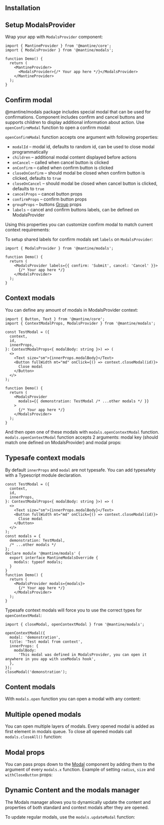 

## Installation

<InstallScript packages="@mantine/modals" />

## Setup ModalsProvider

Wrap your app with `ModalsProvider` component:

```tsx
import { MantineProvider } from '@mantine/core';
import { ModalsProvider } from '@mantine/modals';

function Demo() {
  return (
    <MantineProvider>
      <ModalsProvider>{/* Your app here */}</ModalsProvider>
    </MantineProvider>
  );
}
```

## Confirm modal

@mantine/modals package includes special modal that can be used for confirmations.
Component includes confirm and cancel buttons and supports children to display additional
information about action. Use `openConfirmModal` function to open a confirm modal:

<Demo data={ModalsDemos.confirm} />

`openConfirmModal` function accepts one argument with following properties:

- `modalId` – modal id, defaults to random id, can be used to close modal programmatically
- `children` – additional modal content displayed before actions
- `onCancel` – called when cancel button is clicked
- `onConfirm` – called when confirm button is clicked
- `closeOnConfirm` – should modal be closed when confirm button is clicked, defaults to `true`
- `closeOnCancel` – should modal be closed when cancel button is clicked, defaults to `true`
- `cancelProps` – cancel button props
- `confirmProps` – confirm button props
- `groupProps` – buttons [Group](/core/group/) props
- `labels` – cancel and confirm buttons labels, can be defined on ModalsProvider

Using this properties you can customize confirm modal to match current context requirements:

<Demo data={ModalsDemos.confirmCustomize} />

To setup shared labels for confirm modals set `labels` on `ModalsProvider`:

```tsx
import { ModalsProvider } from '@mantine/modals';

function Demo() {
  return (
    <ModalsProvider labels={{ confirm: 'Submit', cancel: 'Cancel' }}>
      {/* Your app here */}
    </ModalsProvider>
  );
}
```

## Context modals

You can define any amount of modals in ModalsProvider context:

```tsx
import { Button, Text } from '@mantine/core';
import { ContextModalProps, ModalsProvider } from '@mantine/modals';

const TestModal = ({
  context,
  id,
  innerProps,
}: ContextModalProps<{ modalBody: string }>) => (
  <>
    <Text size="sm">{innerProps.modalBody}</Text>
    <Button fullWidth mt="md" onClick={() => context.closeModal(id)}>
      Close modal
    </Button>
  </>
);

function Demo() {
  return (
    <ModalsProvider
      modals={{ demonstration: TestModal /* ...other modals */ }}
    >
      {/* Your app here */}
    </ModalsProvider>
  );
}
```

And then open one of these modals with `modals.openContextModal` function.
`modals.openContextModal` function accepts 2 arguments: modal key (should match one defined on ModalsProvider) and modal props:

<Demo data={ModalsDemos.context} />

## Typesafe context modals

By default `innerProps` and `modal` are not typesafe. You can add typesafety with a Typescript module declaration.

```tsx
const TestModal = ({
  context,
  id,
  innerProps,
}: ContextModalProps<{ modalBody: string }>) => (
  <>
    <Text size="sm">{innerProps.modalBody}</Text>
    <Button fullWidth mt="md" onClick={() => context.closeModal(id)}>
      Close modal
    </Button>
  </>
);
const modals = {
  demonstration: TestModal,
  /* ...other modals */
};
declare module '@mantine/modals' {
  export interface MantineModalsOverride {
    modals: typeof modals;
  }
}
function Demo() {
  return (
    <ModalsProvider modals={modals}>
      {/* Your app here */}
    </ModalsProvider>
  );
}
```

Typesafe context modals will force you to use the correct types for `openContextModal`:

```tsx
import { closeModal, openContextModal } from '@mantine/modals';

openContextModal({
  modal: 'demonstration',
  title: 'Test modal from context',
  innerProps: {
    modalBody:
      'This modal was defined in ModalsProvider, you can open it anywhere in you app with useModals hook',
  },
});
closeModal('demonstration');
```

## Content modals

With `modals.open` function you can open a modal with any content:

<Demo data={ModalsDemos.content} />

## Multiple opened modals

You can open multiple layers of modals. Every opened modal is added as first element in modals queue.
To close all opened modals call `modals.closeAll()` function:

<Demo data={ModalsDemos.multipleSteps} />

## Modal props

You can pass props down to the [Modal](/core/modal) component by adding them to the
argument of every `modals.x` function. Example of setting `radius`, `size` and `withCloseButton`
props:

<Demo data={ModalsDemos.modalProps} />

## Dynamic Content and the modals manager

The Modals manager allows you to dynamically update the content and properties of both standard and context modals after they are opened.

To update regular modals, use the `modals.updateModal` function:

<Demo data={ModalsDemos.updateModal} />
